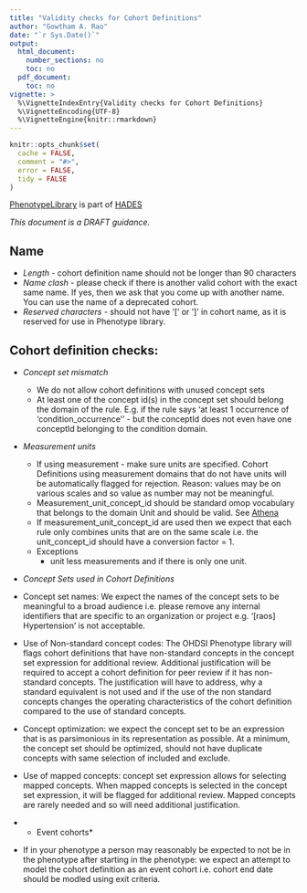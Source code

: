 ```yaml
---
title: "Validity checks for Cohort Definitions"
author: "Gowtham A. Rao"
date: "`r Sys.Date()`"
output:
  html_document:
    number_sections: no
    toc: no  
  pdf_document: 
    toc: no     
vignette: >
  %\VignetteIndexEntry{Validity checks for Cohort Definitions}
  %\VignetteEncoding{UTF-8}    
  %\VignetteEngine{knitr::rmarkdown}
---
```


```r
knitr::opts_chunk$set(
  cache = FALSE,
  comment = "#>",
  error = FALSE,
  tidy = FALSE
)
```

[PhenotypeLibrary](https://github.com/OHDSI/PhenotypeLibrary) is part of [HADES](https://ohdsi.github.io/Hades/)

*This document is a DRAFT guidance.*


## Name 
- *Length* - cohort definition name should not be longer than 90 characters
- *Name clash* - please check if there is another valid cohort with the exact same name. If yes, then we ask that you come up with another name. You can use the name of a deprecated cohort.
- *Reserved characters* - should not have '[' or ']' in cohort name, as it is reserved for use in Phenotype library.

## Cohort definition checks:
- *Concept set mismatch*
    - We do not allow cohort definitions with unused concept sets
    - At least one of the concept id(s) in the concept set should belong the domain of the rule. E.g. if the rule says ‘at least 1 occurrence of ‘condition_occurrence’’ - but the conceptId does not even have one conceptId belonging to the condition domain.

- *Measurement units*
    - If using measurement - make sure units are specified. Cohort Definitions using measurement domains that do not have units will be automatically flagged for rejection. Reason: values may be on various scales and so value as number may not be meaningful.
    - Measurement_unit_concept_id should be standard omop vocabulary that belongs to the domain Unit and should be valid. See [Athena](https://athena.ohdsi.org/search-terms/terms?domain=Unit&standardConcept=Standard&invalidReason=Valid&page=1&pageSize=500&query=)
    - If measurement_unit_concept_id are used then we expect that each rule only combines units that are on the same scale i.e. the unit_concept_id should have a conversion factor = 1. 
    - Exceptions
        - unit less measurements and if there is only one unit.
        
- *Concept Sets used in Cohort Definitions*
- Concept set names: We expect the names of the concept sets to be meaningful to a broad audience i.e. please remove any internal identifiers that are specific to an organization or project e.g. '[raos] Hypertension' is not acceptable.
- Use of Non-standard concept codes: The OHDSI Phenotype library will flags cohort definitions that have non-standard concepts in the concept set expression for additional review. Additional justification will be required to accept a cohort definition for peer review if it has non-standard concepts. The justification will have to address, why a standard equivalent is not used and if the use of the non standard concepts changes the operating characteristics of the cohort definition compared to the use of standard concepts. 
- Concept optimization: we expect the concept set to be an expression that is as parsimonious in its representation as possible. At a minimum, the concept set should be optimized, should not have duplicate concepts with same selection of included and exclude. 
- Use of mapped concepts: concept set expression allows for selecting mapped concepts. When mapped concepts is selected in the concept set expression, it will be flagged for additional review. Mapped concepts are rarely needed and so will need additional justification.

- * Event cohorts*
- If in your phenotype a person may reasonably be expected to not be in the phenotype after starting in the phenotype: we expect an attempt to model the cohort definition as an event cohort i.e. cohort end date should be modled using exit criteria.


